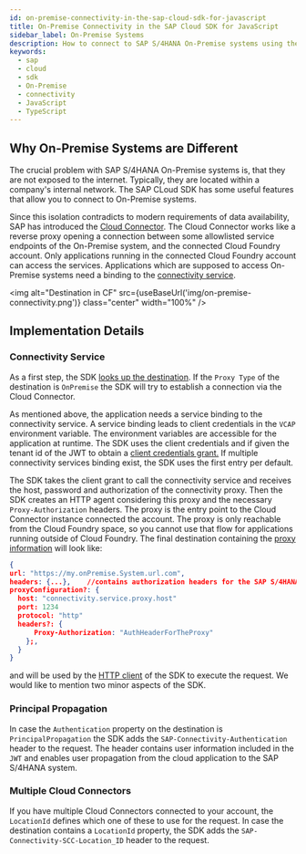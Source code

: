 ```yaml
---
id: on-premise-connectivity-in-the-sap-cloud-sdk-for-javascript
title: On-Premise Connectivity in the SAP Cloud SDK for JavaScript
sidebar_label: On-Premise Systems
description: How to connect to SAP S/4HANA On-Premise systems using the SAP Cloud SDK
keywords:
  - sap
  - cloud
  - sdk
  - On-Premise
  - connectivity
  - JavaScript
  - TypeScript
---
```



## Why On-Premise Systems are Different

The crucial problem with SAP S/4HANA On-Premise systems is, that they are not exposed to the internet.
Typically, they are located within a company's internal network.
The SAP CLoud SDK has some useful features that allow you to connect to On-Premise systems.

Since this isolation contradicts to modern requirements of data availability, SAP has introduced the [Cloud Connector](https://help.sap.com/viewer/cca91383641e40ffbe03bdc78f00f681/Cloud/en-US/e6c7616abb5710148cfcf3e75d96d596.html?q=cloud%20connector).
The Cloud Connector works like a reverse proxy opening a connection between some allowlisted service endpoints of the On-Premise system, and the connected Cloud Foundry account.
Only applications running in the connected Cloud Foundry account can access the services.
Applications which are supposed to access On-Premise systems need a binding to the [connectivity service](https://www.cloudfoundry.org/the-foundry/sap-cloud-platform-service-connectivity/).

<img
  alt="Destination in CF"
  src={useBaseUrl('img/on-premise-connectivity.png')}
  class="center"
  width="100%"
/>

## Implementation Details

### Connectivity Service

As a first step, the SDK [looks up the destination](./destination.mdx).
If the `Proxy Type` of the destination is `OnPremise` the SDK will try to establish a connection via the Cloud Connector.

As mentioned above, the application needs a service binding to the connectivity service.
A service binding leads to client credentials in the `VCAP` environment variable.
The environment variables are accessible for the application at runtime.
The SDK uses the client credentials and if given the tenant id of the JWT to obtain a [client credentials grant.](https://help.sap.com/viewer/8d8be6a74e4e49589a546c02ee193741/latest/en-US/f1eff1dd7907469491989b3a36e6a7c6.html)
If multiple connectivity services binding exist, the SDK uses the first entry per default.

The SDK takes the client grant to call the connectivity service and receives the host, password and authorization of the connectivity proxy.
Then the SDK creates an HTTP agent considering this proxy and the necessary `Proxy-Authorization` headers.
The proxy is the entry point to the Cloud Connector instance connected the account.
The proxy is only reachable from the Cloud Foundry space, so you cannot use that flow for applications running outside of Cloud Foundry.
The final destination containing the [proxy information](./proxy.mdx) will look like:

```JSON
{
url: "https://my.onPremise.System.url.com",
headers: {...},    //contains authorization headers for the SAP S/4HANA system
proxyConfiguration?: {
  host: "connectivity.service.proxy.host"
  port: 1234
  protocol: "http"
  headers?: {
      Proxy-Authorization: "AuthHeaderForTheProxy"
    };,
  }
}
```

and will be used by the [HTTP client](generic-http-client.mdx) of the SDK to execute the request.
We would like to mention two minor aspects of the SDK.

### Principal Propagation

In case the `Authentication` property on the destination is `PrincipalPropagation` the SDK adds the `SAP-Connectivity-Authentication` header to the request.
The header contains user information included in the `JWT` and enables user propagation from the cloud application to the SAP S/4HANA system.

### Multiple Cloud Connectors

If you have multiple Cloud Connectors connected to your account, the `LocationId` defines which one of these to use for the request.
In case the destination contains a `LocationId` property, the SDK adds the `SAP-Connectivity-SCC-Location_ID` header to the request.
